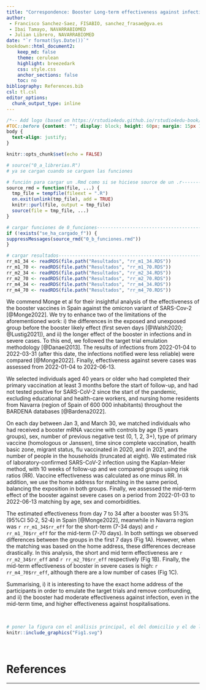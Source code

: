 ```yaml
---
title: "Correspondence: Booster Long-term effectiveness against infection and severe cases on Omicron-dominant period in Navarra"
author: 
 - Francisco Sanchez-Saez, FISABIO, sanchez_frasae@gva.es
 - Ibai Tamayo, NAVARRABIOMED
 - Julian Librero, NAVARRABIOMED
date: "`r format(Sys.Date())`"
bookdown::html_document2:
    keep_md: false 
    theme: cerulean
    highlight: breezedark
    css: style.css
    anchor_sections: false
    toc: no
bibliography: References.bib
csl: tl.csl
editor_options: 
  chunk_output_type: inline
---
```


```css

/*-- Add logo (based on https://rstudio4edu.github.io/rstudio4edu-book/rmd-fancy.html): --*/
#TOC::before {content: ""; display: block; height: 60px; margin: 15px 10px 15px; background-image: url("logo.png"); background-size: contain; background-position: center center; background-repeat: no-repeat}
body {
  text-align: justify;
}

```

```r
knitr::opts_chunk$set(echo = FALSE)

```

```r
# source("0_a_librerias.R")
# ya se cargan cuando se carguen las funciones

```

```r
# función para cargar un .Rmd como si se hiciese source de un .r---------------
source_rmd = function(file, ...) {
  tmp_file = tempfile(fileext = ".R")
  on.exit(unlink(tmp_file), add = TRUE)
  knitr::purl(file, output = tmp_file)
  source(file = tmp_file, ...)
}

```

```r
# cargar funciones de 0_funciones----------------------------------------------
if (!exists("se_ha_cargado_f")) {
suppressMessages(source_rmd("0_b_funciones.rmd"))
}

```

```r
# cargar resultados------------------------------------------------------------
rr_m1_34 <- readRDS(file.path("Resultados", "rr_m1_34.RDS"))
rr_m1_70 <- readRDS(file.path("Resultados", "rr_m1_70.RDS"))
rr_m2_34 <- readRDS(file.path("Resultados", "rr_m2_34.RDS"))
rr_m2_70 <- readRDS(file.path("Resultados", "rr_m2_70.RDS"))
rr_m4_34 <- readRDS(file.path("Resultados", "rr_m4_34.RDS"))
rr_m4_70 <- readRDS(file.path("Resultados", "rr_m4_70.RDS"))

```

We commend Monge et al for their insightful analysis of the effectiveness of the booster vaccines in Spain against the omicron variant of SARS-Cov-2 [@Monge2022]. We try to enhance two of the limitations of the aforementioned work: i) the differences in the exposed and unexposed group before the booster likely effect (first seven days [@Walsh2020; @Lustig2021]), and ii) the longer effect of the booster in infections and in severe cases. To this end, we followed the target trial emulation methodology [@Danaei2013]. The results of infections from 2022-01-04 to 2022-03-31 (after this date, the infections notified were less reliable) were compared [@Monge2022]. Finally, effectiveness against severe cases was assessed from 2022-01-04 to 2022-06-13.

We selected individuals aged 40 years or older who had completed their primary vaccination at least 3 months before the start of follow-up, and had not tested positive for SARS-CoV-2 since the start of the pandemic, excluding  educational and health-care workers, and nursing home residents from Navarra (region of Spain of 600 000 inhabitants) throughout the BARDENA databases [@Bardena2022].
  
On each day between Jan 3, and March 30, we matched individuals who had received a booster mRNA vaccine with controls by age (5 years groups), sex, number of previous negative test (0, 1, 2, 3+), type of primary vaccine (homologous or Janssen), time since complete vaccination, health basic zone, migrant status, flu vaccinated in 2020, and in 2021, and the number of people in the households (truncated at eight). We estimated risk of laboratory-confirmed SARS-CoV-2 infection using the Kaplan-Meier method, with 10 weeks of follow-up and we compared groups using risk ratios (RR). Vaccine effectiveness was calculated as one minus RR. In addition, we use the home address for matching in the same period, balancing the exposition in both groups. Finally, we assessed the mid-term effect of the booster against severe cases on a period from 2022-01-03 to 2022-06-13 matching by age, sex and comorbidities.
  
The estimated effectiveness from day 7 to 34 after a booster was 51·3% (95%CI 50·2, 52·4) in Spain [@Monge2022], meanwhile in Navarra region was `r rr_m1_34$rr_eff` for the short-term (7-34 days) and `r rr_m1_70$rr_eff` for the mid-term (7-70 days). In both settings we observed differences between the groups in the first 7 days (Fig 1A). However, when the matching was based on the home address, these differences decrease drastically. In this analysis, the short and mid term effectiveness are `r rr_m2_34$rr_eff` and `r rr_m2_70$rr_eff` respectively (Fig 1B). Finally, the mid-term effectiveness of booster in severe cases is high: `r rr_m4_70$rr_eff`, although there are a low number of cases (Fig 1C). 

Summarising, i) it is interesting to have the exact home address of the participants in order to emulate the target trials and remove confounding, and ii) the booster had moderate effectiveness against infection, even in the mid-term time, and higher effectiveness against hospitalisations. 

<br>

```r
# poner la figura con el análisis principal, el del domicilio y el de los casos severos
knitr::include_graphics("Fig1.svg")

```

<br>

# References

***
